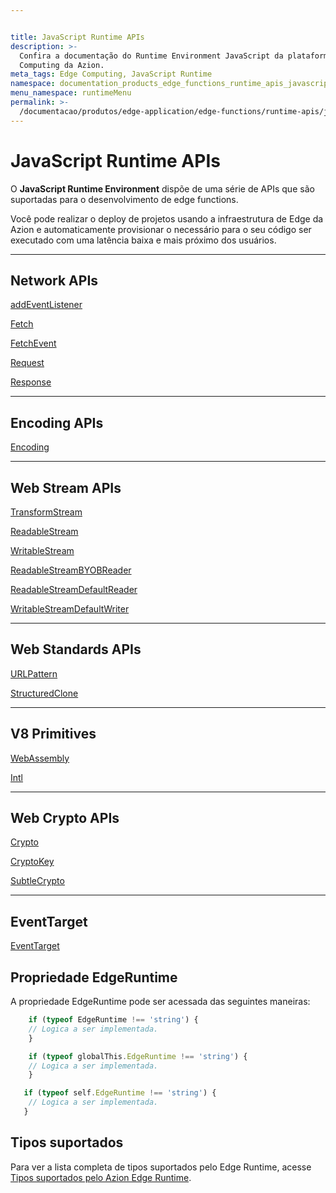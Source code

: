 ```yaml
---


title: JavaScript Runtime APIs
description: >-
  Confira a documentação do Runtime Environment JavaScript da plataforma de Edge
  Computing da Azion.
meta_tags: Edge Computing, JavaScript Runtime
namespace: documentation_products_edge_functions_runtime_apis_javascript
menu_namespace: runtimeMenu
permalink: >-
  /documentacao/produtos/edge-application/edge-functions/runtime-apis/javascript/
---
```

# JavaScript Runtime APIs

O **JavaScript Runtime Environment** dispõe de uma série de APIs que são suportadas para o desenvolvimento de edge functions.

Você pode realizar o deploy de projetos usando a infraestrutura de Edge da Azion e automaticamente provisionar o necessário para o seu código ser executado com uma latência baixa e mais próximo dos usuários.

---

## Network APIs

[addEventListener](/pt-br/documentacao/produtos/edge-application/edge-functions/runtime-apis/javascript/add-eventlistener/)

[Fetch](/pt-br/documentacao/produtos/edge-application/edge-functions/runtime-apis/javascript/fetch/)

[FetchEvent](/pt-br/documentacao/produtos/edge-application/edge-functions/runtime-apis/javascript/fetch-event/)

[Request](/pt-br/documentacao/produtos/edge-application/edge-functions/runtime-apis/javascript/request/)

[Response](/pt-br/documentacao/produtos/edge-application/edge-functions/runtime-apis/javascript/response/)

---

## Encoding APIs

[Encoding](/pt-br/documentacao/produtos/edge-application/edge-functions/runtime-apis/javascript/encoding/)

---

## Web Stream APIs

[TransformStream](/pt-br/documentacao/produtos/edge-application/edge-functions/runtime-apis/javascript/transform-stream/)

[ReadableStream](/pt-br/documentacao/produtos/edge-application/edge-functions/runtime-apis/javascript/readable-stream/)

[WritableStream](/pt-br/documentacao/produtos/edge-application/edge-functions/runtime-apis/javascript/writable-stream/)

[ReadableStreamBYOBReader](/pt-br/documentacao/produtos/edge-application/edge-functions/runtime-apis/javascript/readable-byob-reader/)

[ReadableStreamDefaultReader](/pt-br/documentacao/produtos/edge-application/edge-functions/runtime-apis/javascript/readable-default-reader/)

[WritableStreamDefaultWriter](/pt-br/documentacao/produtos/edge-application/edge-functions/runtime-apis/javascript/stream-default-writer/)

---

## Web Standards APIs

[URLPattern](/pt-br/documentacao/produtos/edge-application/edge-functions/runtime-apis/javascript/url-pattern/)

[StructuredClone](/pt-br/documentacao/produtos/edge-application/edge-functions/runtime-apis/javascript/structured-clone/)

---

## V8 Primitives

[WebAssembly](/pt-br/documentacao/produtos/edge-application/edge-functions/runtime-apis/javascript/webassembly/)

[Intl](/pt-br/documentacao/produtos/edge-application/edge-functions/runtime-apis/javascript/intl/)

---

## Web Crypto APIs

[Crypto](/pt-br/documentacao/produtos/edge-application/edge-functions/runtime-apis/javascript/crypto/)

[CryptoKey](/pt-br/documentacao/produtos/edge-application/edge-functions/runtime-apis/javascript/crypto-key/)

[SubtleCrypto](/pt-br/documentacao/produtos/edge-application/edge-functions/runtime-apis/javascript/subtle-crypto/)

---

## EventTarget

[EventTarget](/pt-br/documentacao/produtos/edge-application/edge-functions/runtime-apis/javascript/event-target/)

## Propriedade EdgeRuntime

A propriedade EdgeRuntime pode ser acessada das seguintes maneiras:

```js
    if (typeof EdgeRuntime !== 'string') {
    // Logica a ser implementada.
    }
```

```js
    if (typeof globalThis.EdgeRuntime !== 'string') {
    // Logica a ser implementada.
    }
```

```js
   if (typeof self.EdgeRuntime !== 'string') {
    // Logica a ser implementada.
   }
```

## Tipos suportados

Para ver a lista completa de tipos suportados pelo Edge Runtime, acesse [Tipos suportados pelo Azion Edge Runtime](/pt-br/documentacao/produtos/edge-application/edge-functions/runtime-apis/javascript/tipos-suportados/).


